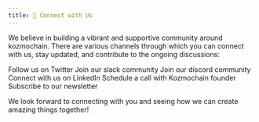 ```yaml
---
title: 🤝 Connect with Us
---
```


We believe in building a vibrant and supportive community around kozmochain. There are various channels through which you can connect with us, stay updated, and contribute to the ongoing discussions:

<CardGroup cols={3}>
  <Card title="Twitter" icon="twitter" href="https://twitter.com/kozmochain">
    Follow us on Twitter
  </Card>
  <Card title="Slack" icon="slack" href="https://digi-trans.org/slack" color="#4A154B">
    Join our slack community
  </Card>
  <Card title="Discord" icon="discord" href="https://discord.gg/6PzXDgEjG5" color="#7289DA">
    Join our discord community
  </Card>
  <Card title="LinkedIn" icon="linkedin" href="https://www.linkedin.com/company/kozmochain/">
  Connect with us on LinkedIn
  </Card>
  <Card title="Schedule a call" icon="calendar" href="https://cal.com/mobenchio/ec">
  Schedule a call with Kozmochain founder
  </Card>
  <Card title="Newsletter" icon="message" href="https://kozmochain.substack.com/">
  Subscribe to our newsletter
  </Card>
</CardGroup>

We look forward to connecting with you and seeing how we can create amazing things together!
